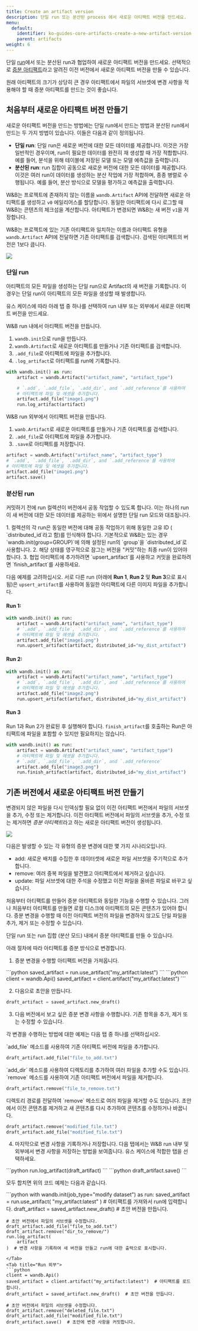 ---
title: Create an artifact version
description: 단일 run 또는 분산된 process 에서 새로운 아티팩트 버전을 만드세요.
menu:
  default:
    identifier: ko-guides-core-artifacts-create-a-new-artifact-version
    parent: artifacts
weight: 6
---

단일 [run](/ko/guides/models/track/runs/)에서 또는 분산된 run과 협업하여 새로운 아티팩트 버전을 만드세요. 선택적으로 [증분 아티팩트](#create-a-new-artifact-version-from-an-existing-version)라고 알려진 이전 버전에서 새로운 아티팩트 버전을 만들 수 있습니다.

<Note>
원래 아티팩트의 크기가 상당히 큰 경우 아티팩트에서 파일의 서브셋에 변경 사항을 적용해야 할 때 증분 아티팩트를 만드는 것이 좋습니다.
</Note>

## 처음부터 새로운 아티팩트 버전 만들기
새로운 아티팩트 버전을 만드는 방법에는 단일 run에서 만드는 방법과 분산된 run에서 만드는 두 가지 방법이 있습니다. 이들은 다음과 같이 정의됩니다.

* **단일 run**: 단일 run은 새로운 버전에 대한 모든 데이터를 제공합니다. 이것은 가장 일반적인 경우이며, run이 필요한 데이터를 완전히 재 생성할 때 가장 적합합니다. 예를 들어, 분석을 위해 테이블에 저장된 모델 또는 모델 예측값을 출력합니다.
* **분산된 run**: run 집합이 공동으로 새로운 버전에 대한 모든 데이터를 제공합니다. 이것은 여러 run이 데이터를 생성하는 분산 작업에 가장 적합하며, 종종 병렬로 수행됩니다. 예를 들어, 분산 방식으로 모델을 평가하고 예측값을 출력합니다.

W&B는 프로젝트에 존재하지 않는 이름을 `wandb.Artifact` API에 전달하면 새로운 아티팩트를 생성하고 `v0` 에일리어스를 할당합니다. 동일한 아티팩트에 다시 로그할 때 W&B는 콘텐츠의 체크섬을 계산합니다. 아티팩트가 변경되면 W&B는 새 버전 `v1`을 저장합니다.

W&B는 프로젝트에 있는 기존 아티팩트와 일치하는 이름과 아티팩트 유형을 `wandb.Artifact` API에 전달하면 기존 아티팩트를 검색합니다. 검색된 아티팩트의 버전은 1보다 큽니다.

<Frame>
    <img src="/images/artifacts/single_distributed_artifacts.png"  />
</Frame>

### 단일 run
아티팩트의 모든 파일을 생성하는 단일 run으로 Artifact의 새 버전을 기록합니다. 이 경우는 단일 run이 아티팩트의 모든 파일을 생성할 때 발생합니다.

유스 케이스에 따라 아래 탭 중 하나를 선택하여 run 내부 또는 외부에서 새로운 아티팩트 버전을 만드세요.

<Tabs>
<Tab title="Run 내부">
W&B run 내에서 아티팩트 버전을 만듭니다.

1. `wandb.init`으로 run을 만듭니다.
2. `wandb.Artifact`로 새로운 아티팩트를 만들거나 기존 아티팩트를 검색합니다.
3. `.add_file`로 아티팩트에 파일을 추가합니다.
4. `.log_artifact`로 아티팩트를 run에 기록합니다.

```python
with wandb.init() as run:
    artifact = wandb.Artifact("artifact_name", "artifact_type")

    # `.add`, `.add_file`, `.add_dir`, and `.add_reference`를 사용하여
    # 아티팩트에 파일 및 에셋을 추가합니다.
    artifact.add_file("image1.png")
    run.log_artifact(artifact)
```
</Tab>
<Tab title="Run 외부">
W&B run 외부에서 아티팩트 버전을 만듭니다.

1. `wanb.Artifact`로 새로운 아티팩트를 만들거나 기존 아티팩트를 검색합니다.
2. `.add_file`로 아티팩트에 파일을 추가합니다.
3. `.save`로 아티팩트를 저장합니다.

```python
artifact = wandb.Artifact("artifact_name", "artifact_type")
# `.add`, `.add_file`, `.add_dir`, and `.add_reference`를 사용하여
# 아티팩트에 파일 및 에셋을 추가합니다.
artifact.add_file("image1.png")
artifact.save()
```
</Tab>
</Tabs>

### 분산된 run

커밋하기 전에 run 컬렉션이 버전에서 공동 작업할 수 있도록 합니다. 이는 하나의 run이 새 버전에 대한 모든 데이터를 제공하는 위에서 설명한 단일 run 모드와 대조됩니다.

<Note>
1. 컬렉션의 각 run은 동일한 버전에 대해 공동 작업하기 위해 동일한 고유 ID ( `distributed_id`라고 함)를 인식해야 합니다. 기본적으로 W&B는 있는 경우 `wandb.init(group=GROUP)`에 의해 설정된 run의 `group`을 `distributed_id`로 사용합니다.
2. 해당 상태를 영구적으로 잠그는 버전을 "커밋"하는 최종 run이 있어야 합니다.
3. 협업 아티팩트에 추가하려면 `upsert_artifact`를 사용하고 커밋을 완료하려면 `finish_artifact`를 사용하세요.
</Note>

다음 예제를 고려하십시오. 서로 다른 run (아래에 **Run 1**, **Run 2** 및 **Run 3**으로 표시됨)은 `upsert_artifact`를 사용하여 동일한 아티팩트에 다른 이미지 파일을 추가합니다.

#### Run 1:

```python
with wandb.init() as run:
    artifact = wandb.Artifact("artifact_name", "artifact_type")
    # `.add`, `.add_file`, `.add_dir`, and `.add_reference`를 사용하여
    # 아티팩트에 파일 및 에셋을 추가합니다.
    artifact.add_file("image1.png")
    run.upsert_artifact(artifact, distributed_id="my_dist_artifact")
```

#### Run 2:

```python
with wandb.init() as run:
    artifact = wandb.Artifact("artifact_name", "artifact_type")
    # `.add`, `.add_file`, `.add_dir`, and `.add_reference`를 사용하여
    # 아티팩트에 파일 및 에셋을 추가합니다.
    artifact.add_file("image2.png")
    run.upsert_artifact(artifact, distributed_id="my_dist_artifact")
```

#### Run 3

Run 1과 Run 2가 완료된 후 실행해야 합니다. `finish_artifact`를 호출하는 Run은 아티팩트에 파일을 포함할 수 있지만 필요하지는 않습니다.

```python
with wandb.init() as run:
    artifact = wandb.Artifact("artifact_name", "artifact_type")
    # 아티팩트에 파일 및 에셋을 추가합니다.
    # `.add`, `.add_file`, `.add_dir`, and `.add_reference`
    artifact.add_file("image3.png")
    run.finish_artifact(artifact, distributed_id="my_dist_artifact")
```

## 기존 버전에서 새로운 아티팩트 버전 만들기

변경되지 않은 파일을 다시 인덱싱할 필요 없이 이전 아티팩트 버전에서 파일의 서브셋을 추가, 수정 또는 제거합니다. 이전 아티팩트 버전에서 파일의 서브셋을 추가, 수정 또는 제거하면 *증분 아티팩트*라고 하는 새로운 아티팩트 버전이 생성됩니다.

<Frame>
    <img src="/images/artifacts/incremental_artifacts.png"  />
</Frame>

다음은 발생할 수 있는 각 유형의 증분 변경에 대한 몇 가지 시나리오입니다.

- add: 새로운 배치를 수집한 후 데이터셋에 새로운 파일 서브셋을 주기적으로 추가합니다.
- remove: 여러 중복 파일을 발견했고 아티팩트에서 제거하고 싶습니다.
- update: 파일 서브셋에 대한 주석을 수정했고 이전 파일을 올바른 파일로 바꾸고 싶습니다.

처음부터 아티팩트를 만들어 증분 아티팩트와 동일한 기능을 수행할 수 있습니다. 그러나 처음부터 아티팩트를 만들면 로컬 디스크에 아티팩트의 모든 콘텐츠가 있어야 합니다. 증분 변경을 수행할 때 이전 아티팩트 버전의 파일을 변경하지 않고도 단일 파일을 추가, 제거 또는 수정할 수 있습니다.

<Note>
단일 run 또는 run 집합 (분산 모드) 내에서 증분 아티팩트를 만들 수 있습니다.
</Note>

아래 절차에 따라 아티팩트를 증분 방식으로 변경합니다.

1. 증분 변경을 수행할 아티팩트 버전을 가져옵니다.

<Tabs>
<Tab title="Run 내부">
```python
saved_artifact = run.use_artifact("my_artifact:latest")
```
</Tab>
<Tab title="Run 외부">
```python
client = wandb.Api()
saved_artifact = client.artifact("my_artifact:latest")
```
</Tab>
</Tabs>

2. 다음으로 초안을 만듭니다.

```python
draft_artifact = saved_artifact.new_draft()
```

3. 다음 버전에서 보고 싶은 증분 변경 사항을 수행합니다. 기존 항목을 추가, 제거 또는 수정할 수 있습니다.

각 변경을 수행하는 방법에 대한 예제는 다음 탭 중 하나를 선택하십시오.

<Tabs>
<Tab title="추가">
`add_file` 메소드를 사용하여 기존 아티팩트 버전에 파일을 추가합니다.

```python
draft_artifact.add_file("file_to_add.txt")
```

<Note>
`add_dir` 메소드를 사용하여 디렉토리를 추가하여 여러 파일을 추가할 수도 있습니다.
</Note>
</Tab>
<Tab title="제거">
`remove` 메소드를 사용하여 기존 아티팩트 버전에서 파일을 제거합니다.

```python
draft_artifact.remove("file_to_remove.txt")
```

<Note>
디렉토리 경로를 전달하여 `remove` 메소드로 여러 파일을 제거할 수도 있습니다.
</Note>
</Tab>
<Tab title="수정">
초안에서 이전 콘텐츠를 제거하고 새 콘텐츠를 다시 추가하여 콘텐츠를 수정하거나 바꿉니다.

```python
draft_artifact.remove("modified_file.txt")
draft_artifact.add_file("modified_file.txt")
```
</Tab>
</Tabs>

4. 마지막으로 변경 사항을 기록하거나 저장합니다. 다음 탭에서는 W&B run 내부 및 외부에서 변경 사항을 저장하는 방법을 보여줍니다. 유스 케이스에 적합한 탭을 선택하세요.

<Tabs>
<Tab title="Run 내부">
```python
run.log_artifact(draft_artifact)
```
</Tab>
<Tab title="Run 외부">
```python
draft_artifact.save()
```
</Tab>
</Tabs>

모두 합치면 위의 코드 예제는 다음과 같습니다.

<Tabs>
<Tab title="Run 내부">
```python
with wandb.init(job_type="modify dataset") as run:
    saved_artifact = run.use_artifact(
        "my_artifact:latest"
    )  # 아티팩트를 가져와서 run에 입력합니다.
    draft_artifact = saved_artifact.new_draft()  # 초안 버전을 만듭니다.

    # 초안 버전에서 파일의 서브셋을 수정합니다.
    draft_artifact.add_file("file_to_add.txt")
    draft_artifact.remove("dir_to_remove/")
    run.log_artifact(
        artifact
    )  # 변경 사항을 기록하여 새 버전을 만들고 run에 대한 출력으로 표시합니다.
```
</Tab>
<Tab title="Run 외부">
```python
client = wandb.Api()
saved_artifact = client.artifact("my_artifact:latest")  # 아티팩트를 로드합니다.
draft_artifact = saved_artifact.new_draft()  # 초안 버전을 만듭니다.

# 초안 버전에서 파일의 서브셋을 수정합니다.
draft_artifact.remove("deleted_file.txt")
draft_artifact.add_file("modified_file.txt")
draft_artifact.save()  # 초안에 변경 사항을 커밋합니다.
```
</Tab>
</Tabs>
